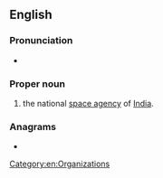 ==English==

===Pronunciation===
* {{a|RP}} {{IPA|en|/ˈɪs.ɹəʊ/}}

===Proper noun===
{{en-prop}}

# {{acronym of|en|{{w|Indian Space Research Organisation}}|dot=,}} the national [[space agency]] of [[India]].

===Anagrams===
* {{anagrams|en|a=iors|RIOs|ROIs|Rios|Riso|rios|sori}}

[[Category:en:Organizations]]